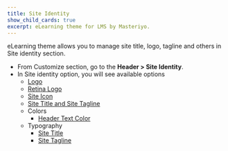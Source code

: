 ```yaml
---
title: Site Identity
show_child_cards: true
excerpt: eLearning theme for LMS by Masteriyo.
---
```


eLearning theme allows you to manage site title, logo, tagline and others in Site identity section. 

- From Customize section, go to the **Header > Site Identity**.
- In Site identity option, you will see  available options
  - [Logo](https://docs.masteriyo.com/elearning/customizer[header]/site-identity/site-logo)
  - [Retina Logo](https://docs.masteriyo.com/elearning/customizer[header]/site-identity/retina-logo)
  - [Site Icon](https://docs.masteriyo.com/elearning/customizer[header]/site-identity/site-icon)
  - [Site Title and Site Tagline](https://docs.masteriyo.com/elearning/customizer[header]/site-identity/site-title-tagline)
  - Colors
    - [Header Text Color](https://docs.masteriyo.com/elearning/customizer[header]/site-identity/header-text-color) 
  - Typography
    - [Site Title](https://docs.masteriyo.com/elearning/customizer[header]/site-identity/typography)
    - [Site Tagline](https://docs.masteriyo.com/elearning/customizer[header]/site-identity/typography)
